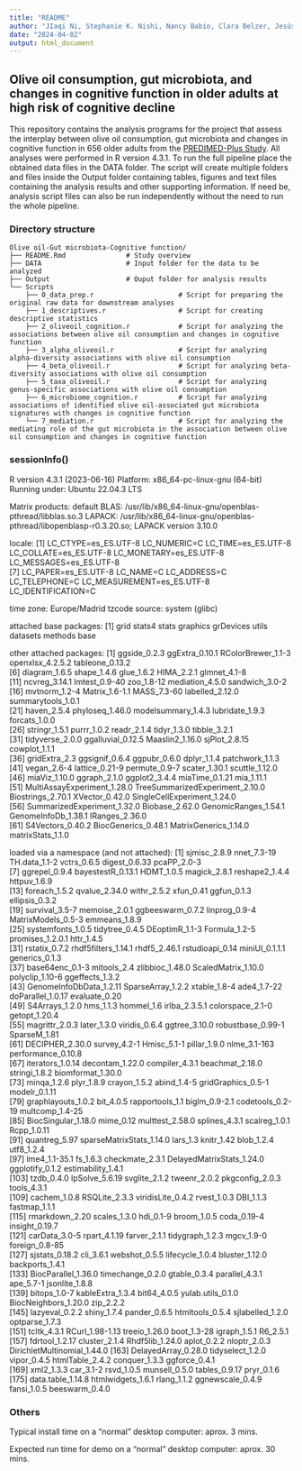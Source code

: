 ```yaml
---
title: "README"
author: "JIaqi Ni, Stephanie K. Nishi, Nancy Babio, Clara Belzer, Jesús Vioque, Dolores Corella, Javier Hernando-Redondo, Josep Vidal, Isabel Moreno-Indias, Laura Compañ-Gabucio, Oscar Coltell, Montse Fitó, Estefanía Toledo, Dong D. Wang, Francisco J. Tinahones & Jordi Salas-Salvadó"
date: "2024-04-02"
output: html_document
---
```


## Olive oil consumption, gut microbiota, and changes in cognitive function in older adults at high risk of cognitive decline

This repository contains the analysis programs for the project that assess the interplay between olive oil consumption, gut microbiota and changes in cognitive function in 656 older adults from the [PREDIMED-Plus Study](https://www.predimedplus.com/en/). All analyses were performed in R version 4.3.1. To run the full pipeline place the obtained data files in the DATA folder. The script will create multiple folders and files inside the Output folder containing tables, figures and text files containing the analysis results and other supporting information. If need be, analysis script files can also be run independently without the need to run the whole pipeline.

### Directory structure

````
Olive oil-Gut microbiota-Cognitive function/
├── README.Rmd               # Study overview
├── DATA                     # Input folder for the data to be analyzed
├── Output                   # Ouput folder for analysis results
└── Scripts 
    ├── 0_data_prep.r                     # Script for preparing the original raw data for downstream analyses
    ├── 1_descriptives.r                  # Script for creating descriptive statistics
    ├── 2_oliveoil_cognition.r            # Script for analyzing the associations between olive oil consumption and changes in cognitive function             
    ├── 3_alpha_oliveoil.r                # Script for analyzing alpha-diversity associations with olive oil consumption
    ├── 4_beta_oliveoil.r                 # Script for analyzing beta-diversity associations with olive oil consumption
    ├── 5_taxa_oliveoil.r                 # Script for analyzing genus-specific associations with olive oil consumption
    ├── 6_microbiome_cognition.r          # Script for analyzing associations of identified olive oil-associated gut microbiota signatures with changes in cognitive function
    └── 7_mediation.r                     # Script for analyzing the mediating role of the gut microbiota in the association between olive oil consumption and changes in cognitive function
```` 

### sessionInfo()
R version 4.3.1 (2023-06-16)
Platform: x86_64-pc-linux-gnu (64-bit)
Running under: Ubuntu 22.04.3 LTS

Matrix products: default
BLAS:   /usr/lib/x86_64-linux-gnu/openblas-pthread/libblas.so.3 
LAPACK: /usr/lib/x86_64-linux-gnu/openblas-pthread/libopenblasp-r0.3.20.so;  LAPACK version 3.10.0

locale:
 [1] LC_CTYPE=es_ES.UTF-8       LC_NUMERIC=C               LC_TIME=es_ES.UTF-8        LC_COLLATE=es_ES.UTF-8     LC_MONETARY=es_ES.UTF-8    LC_MESSAGES=es_ES.UTF-8   
 [7] LC_PAPER=es_ES.UTF-8       LC_NAME=C                  LC_ADDRESS=C               LC_TELEPHONE=C             LC_MEASUREMENT=es_ES.UTF-8 LC_IDENTIFICATION=C       

time zone: Europe/Madrid
tzcode source: system (glibc)

attached base packages:
[1] grid      stats4    stats     graphics  grDevices utils     datasets  methods   base     

other attached packages:
 [1] ggside_0.2.3                    ggExtra_0.10.1                  RColorBrewer_1.1-3              openxlsx_4.2.5.2                tableone_0.13.2                
 [6] diagram_1.6.5                   shape_1.4.6                     glue_1.6.2                      HIMA_2.2.1                      glmnet_4.1-8                   
[11] ncvreg_3.14.1                   lmtest_0.9-40                   zoo_1.8-12                      mediation_4.5.0                 sandwich_3.0-2                 
[16] mvtnorm_1.2-4                   Matrix_1.6-1.1                  MASS_7.3-60                     labelled_2.12.0                 summarytools_1.0.1             
[21] haven_2.5.4                     phyloseq_1.46.0                 modelsummary_1.4.3              lubridate_1.9.3                 forcats_1.0.0                  
[26] stringr_1.5.1                   purrr_1.0.2                     readr_2.1.4                     tidyr_1.3.0                     tibble_3.2.1                   
[31] tidyverse_2.0.0                 ggalluvial_0.12.5               Maaslin2_1.16.0                 sjPlot_2.8.15                   cowplot_1.1.1                  
[36] gridExtra_2.3                   ggsignif_0.6.4                  ggpubr_0.6.0                    dplyr_1.1.4                     patchwork_1.1.3                
[41] vegan_2.6-4                     lattice_0.21-9                  permute_0.9-7                   scater_1.30.1                   scuttle_1.12.0                 
[46] miaViz_1.10.0                   ggraph_2.1.0                    ggplot2_3.4.4                   miaTime_0.1.21                  mia_1.11.1                     
[51] MultiAssayExperiment_1.28.0     TreeSummarizedExperiment_2.10.0 Biostrings_2.70.1               XVector_0.42.0                  SingleCellExperiment_1.24.0    
[56] SummarizedExperiment_1.32.0     Biobase_2.62.0                  GenomicRanges_1.54.1            GenomeInfoDb_1.38.1             IRanges_2.36.0                 
[61] S4Vectors_0.40.2                BiocGenerics_0.48.1             MatrixGenerics_1.14.0           matrixStats_1.1.0              

loaded via a namespace (and not attached):
  [1] sjmisc_2.8.9                nnet_7.3-19                 TH.data_1.1-2               vctrs_0.6.5                 digest_0.6.33               pcaPP_2.0-3                
  [7] ggrepel_0.9.4               bayestestR_0.13.1           HDMT_1.0.5                  magick_2.8.1                reshape2_1.4.4              httpuv_1.6.9               
 [13] foreach_1.5.2               qvalue_2.34.0               withr_2.5.2                 xfun_0.41                   ggfun_0.1.3                 ellipsis_0.3.2             
 [19] survival_3.5-7              memoise_2.0.1               ggbeeswarm_0.7.2            linprog_0.9-4               MatrixModels_0.5-3          emmeans_1.8.9              
 [25] systemfonts_1.0.5           tidytree_0.4.5              DEoptimR_1.1-3              Formula_1.2-5               promises_1.2.0.1            httr_1.4.5                 
 [31] rstatix_0.7.2               rhdf5filters_1.14.1         rhdf5_2.46.1                rstudioapi_0.14             miniUI_0.1.1.1              generics_0.1.3             
 [37] base64enc_0.1-3             mitools_2.4                 zlibbioc_1.48.0             ScaledMatrix_1.10.0         polyclip_1.10-6             ggeffects_1.3.2            
 [43] GenomeInfoDbData_1.2.11     SparseArray_1.2.2           xtable_1.8-4                ade4_1.7-22                 doParallel_1.0.17           evaluate_0.20              
 [49] S4Arrays_1.2.0              hms_1.1.3                   hommel_1.6                  irlba_2.3.5.1               colorspace_2.1-0            getopt_1.20.4              
 [55] magrittr_2.0.3              later_1.3.0                 viridis_0.6.4               ggtree_3.10.0               robustbase_0.99-1           SparseM_1.81               
 [61] DECIPHER_2.30.0             survey_4.2-1                Hmisc_5.1-1                 pillar_1.9.0                nlme_3.1-163                performance_0.10.8         
 [67] iterators_1.0.14            decontam_1.22.0             compiler_4.3.1              beachmat_2.18.0             stringi_1.8.2               biomformat_1.30.0          
 [73] minqa_1.2.6                 plyr_1.8.9                  crayon_1.5.2                abind_1.4-5                 gridGraphics_0.5-1          modelr_0.1.11              
 [79] graphlayouts_1.0.2          bit_4.0.5                   rapportools_1.1             biglm_0.9-2.1               codetools_0.2-19            multcomp_1.4-25            
 [85] BiocSingular_1.18.0         mime_0.12                   multtest_2.58.0             splines_4.3.1               scalreg_1.0.1               Rcpp_1.0.11                
 [91] quantreg_5.97               sparseMatrixStats_1.14.0    lars_1.3                    knitr_1.42                  blob_1.2.4                  utf8_1.2.4                 
 [97] lme4_1.1-35.1               fs_1.6.3                    checkmate_2.3.1             DelayedMatrixStats_1.24.0   ggplotify_0.1.2             estimability_1.4.1         
[103] tzdb_0.4.0                  lpSolve_5.6.19              svglite_2.1.2               tweenr_2.0.2                pkgconfig_2.0.3             tools_4.3.1                
[109] cachem_1.0.8                RSQLite_2.3.3               viridisLite_0.4.2           rvest_1.0.3                 DBI_1.1.3                   fastmap_1.1.1              
[115] rmarkdown_2.20              scales_1.3.0                hdi_0.1-9                   broom_1.0.5                 coda_0.19-4                 insight_0.19.7             
[121] carData_3.0-5               rpart_4.1.19                farver_2.1.1                tidygraph_1.2.3             mgcv_1.9-0                  foreign_0.8-85             
[127] sjstats_0.18.2              cli_3.6.1                   webshot_0.5.5               lifecycle_1.0.4             bluster_1.12.0              backports_1.4.1            
[133] BiocParallel_1.36.0         timechange_0.2.0            gtable_0.3.4                parallel_4.3.1              ape_5.7-1                   jsonlite_1.8.8             
[139] bitops_1.0-7                kableExtra_1.3.4            bit64_4.0.5                 yulab.utils_0.1.0           BiocNeighbors_1.20.0        zip_2.2.2                  
[145] lazyeval_0.2.2              shiny_1.7.4                 pander_0.6.5                htmltools_0.5.4             sjlabelled_1.2.0            optparse_1.7.3             
[151] tcltk_4.3.1                 RCurl_1.98-1.13             treeio_1.26.0               boot_1.3-28                 igraph_1.5.1                R6_2.5.1                   
[157] fdrtool_1.2.17              cluster_2.1.4               Rhdf5lib_1.24.0             aplot_0.2.2                 nloptr_2.0.3                DirichletMultinomial_1.44.0
[163] DelayedArray_0.28.0         tidyselect_1.2.0            vipor_0.4.5                 htmlTable_2.4.2             conquer_1.3.3               ggforce_0.4.1              
[169] xml2_1.3.3                  car_3.1-2                   rsvd_1.0.5                  munsell_0.5.0               tables_0.9.17               pryr_0.1.6                 
[175] data.table_1.14.8           htmlwidgets_1.6.1           rlang_1.1.2                 ggnewscale_0.4.9            fansi_1.0.5                 beeswarm_0.4.0      

### Others
Typical install time on a "normal" desktop computer: aprox. 3 mins.

Expected run time for demo on a "normal" desktop computer: aprox. 30 mins. 